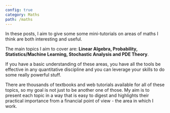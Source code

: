 ```yaml
---
config: true
category: Maths
path: /maths
---
```


In these posts, I aim to give some some mini-tutorials on areas of maths I think are both interesting and useful.

The main topics I aim to cover are: **Linear Algebra, Probability, Statistics/Machine Learning, Stochastic Analysis and PDE Theory**.

If you have a basic understanding of these areas, you have all the tools be effective in any quantitative discipline and you can leverage your skills to do some really powerful stuff. 

There are thousands of textbooks and web tutorials available for all of these topics, so my goal is not just to be
another one of those. My aim is to present each topic in a way that is easy to digest and highlights their practical
importance from a financial point of view - the area in which I work.